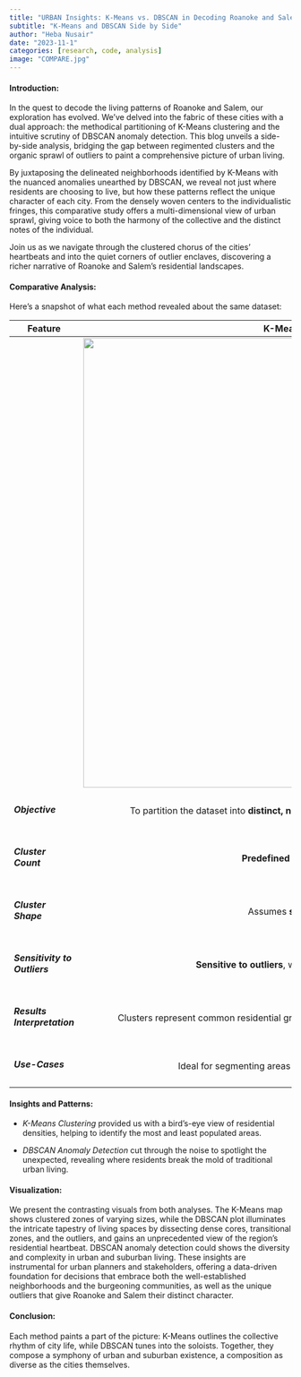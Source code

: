 ---
title: "URBAN Insights: K-Means vs. DBSCAN in Decoding Roanoke and Salem’s Residential Landscapes"
subtitle: "K-Means and DBSCAN Side by Side"
author: "Heba Nusair"
date: "2023-11-1"
categories: [research, code, analysis]
image: "COMPARE.jpg"
---

#### **Introduction:**

In the quest to decode the living patterns of Roanoke and Salem, our exploration has evolved. We've delved into the fabric of these cities with a dual approach: the methodical partitioning of K-Means clustering and the intuitive scrutiny of DBSCAN anomaly detection. This blog unveils a side-by-side analysis, bridging the gap between regimented clusters and the organic sprawl of outliers to paint a comprehensive picture of urban living.

By juxtaposing the delineated neighborhoods identified by K-Means with the nuanced anomalies unearthed by DBSCAN, we reveal not just where residents are choosing to live, but how these patterns reflect the unique character of each city. From the densely woven centers to the individualistic fringes, this comparative study offers a multi-dimensional view of urban sprawl, giving voice to both the harmony of the collective and the distinct notes of the individual.

Join us as we navigate through the clustered chorus of the cities' heartbeats and into the quiet corners of outlier enclaves, discovering a richer narrative of Roanoke and Salem's residential landscapes.

#### **Comparative Analysis:**

Here's a snapshot of what each method revealed about the same dataset:

+-----------------------------------+-----------------------------------------------------------------------------------------------+-----------------------------------------------------------------------------------------------------------------------+
| **Feature**                       | **K-Means Clustering**                                                                        | **DBSCAN Anomaly Detection**                                                                                          |
+===================================+:=============================================================================================:+:=====================================================================================================================:+
|                                   | ![](Clustering.JPG){width="803"}                                                              | ![](BDSCAN.png){width="789"}                                                                                          |
+-----------------------------------+-----------------------------------------------------------------------------------------------+-----------------------------------------------------------------------------------------------------------------------+
| ##### **Objective**               | To partition the dataset into **distinct, non-overlapping clusters** based on **proximity**.  | To identify **core groups** and **outliers** based on **density**.                                                    |
+-----------------------------------+-----------------------------------------------------------------------------------------------+-----------------------------------------------------------------------------------------------------------------------+
| ##### **Cluster Count**           | **Predefined** number of clusters.                                                            | Number of clusters based on data density, **without predefining**.                                                    |
+-----------------------------------+-----------------------------------------------------------------------------------------------+-----------------------------------------------------------------------------------------------------------------------+
| ##### **Cluster Shape**           | Assumes **spherical** clusters.                                                               | Can detect clusters of **arbitrary shapes**.                                                                          |
+-----------------------------------+-----------------------------------------------------------------------------------------------+-----------------------------------------------------------------------------------------------------------------------+
| ##### **Sensitivity to Outliers** | **Sensitive to outliers**, which may skew the clustering.                                     | **Robust to outliers**, labels them as **noise**.                                                                     |
+-----------------------------------+-----------------------------------------------------------------------------------------------+-----------------------------------------------------------------------------------------------------------------------+
| ##### **Results Interpretation**  | Clusters represent common residential groupings, indicating **popular areas** for settlement. | Highlights **both common groupings and anomalies**, providing insight into standard and atypical residential choices. |
+-----------------------------------+-----------------------------------------------------------------------------------------------+-----------------------------------------------------------------------------------------------------------------------+
| ##### **Use-Cases**               | Ideal for segmenting areas into clear, defined neighborhoods.                                 | Suited for identifying unique living spaces, potential for new developments, and rural or isolated homes.             |
+-----------------------------------+-----------------------------------------------------------------------------------------------+-----------------------------------------------------------------------------------------------------------------------+

#### **Insights and Patterns:**

-   *K-Means Clustering* provided us with a bird's-eye view of residential densities, helping to identify the most and least populated areas.

-   *DBSCAN Anomaly Detection* cut through the noise to spotlight the unexpected, revealing where residents break the mold of traditional urban living.

#### **Visualization:**

We present the contrasting visuals from both analyses. The K-Means map shows clustered zones of varying sizes, while the DBSCAN plot illuminates the intricate tapestry of living spaces by dissecting dense cores, transitional zones, and the outliers, and gains an unprecedented view of the region's residential heartbeat. DBSCAN anomaly detection could shows the diversity and complexity in urban and suburban living. These insights are instrumental for urban planners and stakeholders, offering a data-driven foundation for decisions that embrace both the well-established neighborhoods and the burgeoning communities, as well as the unique outliers that give Roanoke and Salem their distinct character.

#### **Conclusion:**

Each method paints a part of the picture: K-Means outlines the collective rhythm of city life, while DBSCAN tunes into the soloists. Together, they compose a symphony of urban and suburban existence, a composition as diverse as the cities themselves.
